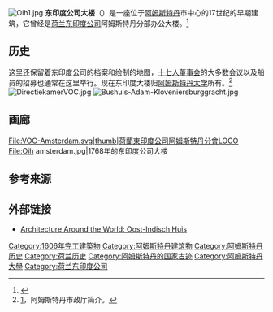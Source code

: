 [[Image:Oih1.jpg|thumb]]
'''东印度公司大楼'''（{{lang-nl|Oost-Indisch Huis}}）是一座位于[[阿姆斯特丹|阿姆斯特丹]]市中心的17世纪的早期建筑，它曾经是[[荷兰东印度公司|荷兰东印度公司]]阿姆斯特丹分部办公大楼。<ref name="Dunford2010">{{cite book|author=Martin Dunford|title=The Rough Guide to The Netherlands|url=|year=2010|publisher=Penguin|isbn=978-1-84836-882-8|pages=69}}</ref>

== 历史 ==
这里还保留着东印度公司的档案和绘制的地图，[[十七人董事会|十七人董事会]]的大多数会议以及船员的招募也通常在这里举行。现在东印度大楼归[[阿姆斯特丹大学|阿姆斯特丹大学]]所有。<ref>[https://www.amsterdam.nl/kunst-cultuur/monumenten/monumenten-0/gebouwen-gebieden/beschrijvingen/oost-indisch_huis/]{{dead link|date=2017年11月 |bot=InternetArchiveBot |fix-attempted=yes }}，阿姆斯特丹市政厅简介。</ref>
[[Image:DirectiekamerVOC.jpg|thumb]]
[[Image:Bushuis-Adam-Kloveniersburggracht.jpg|thumb]]

== 画廊 ==
<gallery>
File:VOC-Amsterdam.svg|thumb|荷蘭東印度公司阿姆斯特丹分會LOGO
File:Oih amsterdam.jpg|1768年的东印度公司大楼
</gallery>

== 参考来源 ==
{{Reflist}}

==外部链接==
{{commons category|East India House|Oost-Indisch Huis}}
* [http://www.buffaloah.com/a/virtual/hol/amster/oost/index.html Architecture Around the World: Oost-Indisch Huis]{{Wayback|url=http://www.buffaloah.com/a/virtual/hol/amster/oost/index.html |date=20170924171346 }}
{{coord|52|22|15|N|4|53|53|E|type:landmark|display=title}}

{{阿姆斯特丹大学}}
{{荷兰主题}}

{{Authority control}}
[[Category:1606年完工建築物|Category:1606年完工建築物]]
[[Category:阿姆斯特丹建筑物|Category:阿姆斯特丹建筑物]]
[[Category:阿姆斯特丹历史|Category:阿姆斯特丹历史]]
[[Category:荷兰历史|Category:荷兰历史]]
[[Category:阿姆斯特丹的国家古迹|Category:阿姆斯特丹的国家古迹]]
[[Category:阿姆斯特丹大學|Category:阿姆斯特丹大學]]
[[Category:荷兰东印度公司|Category:荷兰东印度公司]]